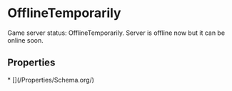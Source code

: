 # OfflineTemporarily

Game server status: OfflineTemporarily. Server is offline now but it can be online soon.

## Properties

<Grid>
* [](/Properties/Schema.org/)

</Grid>

